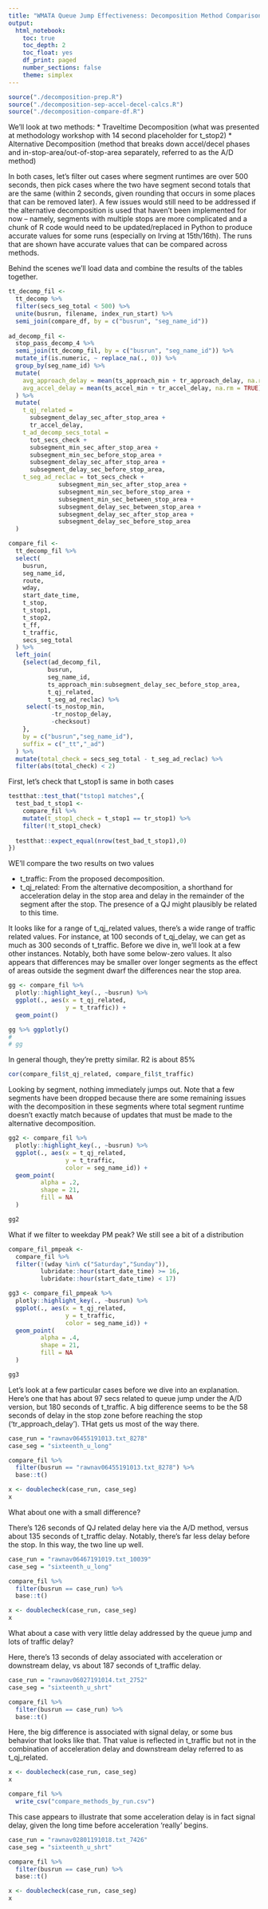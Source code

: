```yaml
---
title: "WMATA Queue Jump Effectiveness: Decomposition Method Comparison"
output: 
  html_notebook:
    toc: true
    toc_depth: 2
    toc_float: yes
    df_print: paged
    number_sections: false
    theme: simplex
---
```




```r
source("./decomposition-prep.R")
source("./decomposition-sep-accel-decel-calcs.R")
source("./decomposition-compare-df.R")

```

We'll look at two methods:
* Traveltime Decomposition (what was presented at methodology workshop with 14 second placeholder for t_stop2)
* Alternative Decomposition (method that breaks down accel/decel phases and in-stop-area/out-of-stop-area separately, referred to as the A/D method)

In both cases, let's filter out cases where segment runtimes are over 500 seconds, then pick cases where the two have segment second totals that are the same (within 2 seconds, given rounding that occurs in some places that can be removed later). A few issues would still need to be addressed if the alternative decomposition is used that haven't been implemented for now -- namely, segments with multiple stops are more complicated and a chunk of R code would need to be updated/replaced in Python to produce accurate values for some runs (especially on Irving at 15th/16th). The runs that are shown have accurate values that can be compared across methods.

Behind the scenes we'll load data and combine the results of the tables together.
```r
tt_decomp_fil <-
  tt_decomp %>%
  filter(secs_seg_total < 500) %>%
  unite(busrun, filename, index_run_start) %>%
  semi_join(compare_df, by = c("busrun", "seg_name_id"))
  
ad_decomp_fil <-
  stop_pass_decomp_4 %>%
  semi_join(tt_decomp_fil, by = c("busrun", "seg_name_id")) %>%
  mutate_if(is.numeric, ~ replace_na(., 0)) %>%
  group_by(seg_name_id) %>%
  mutate(
    avg_approach_delay = mean(ts_approach_min + tr_approach_delay, na.rm = TRUE),
    avg_accel_delay = mean(ts_accel_min + tr_accel_delay, na.rm = TRUE),
  ) %>%
  mutate(
    t_qj_related =
      subsegment_delay_sec_after_stop_area +
      tr_accel_delay,
    t_ad_decomp_secs_total =
      tot_secs_check +
      subsegment_min_sec_after_stop_area +
      subsegment_min_sec_before_stop_area +
      subsegment_delay_sec_after_stop_area +
      subsegment_delay_sec_before_stop_area,
    t_seg_ad_reclac = tot_secs_check + 
              subsegment_min_sec_after_stop_area +
              subsegment_min_sec_before_stop_area +
              subsegment_min_sec_between_stop_area +
              subsegment_delay_sec_between_stop_area +
              subsegment_delay_sec_after_stop_area +
              subsegment_delay_sec_before_stop_area
  )

```

```r
compare_fil <-
  tt_decomp_fil %>%
  select(
    busrun,
    seg_name_id,
    route,
    wday,
    start_date_time,
    t_stop,
    t_stop1,
    t_stop2,
    t_ff,
    t_traffic,
    secs_seg_total
  ) %>%
  left_join(
    {select(ad_decomp_fil,
           busrun,
           seg_name_id,
           ts_approach_min:subsegment_delay_sec_before_stop_area,
           t_qj_related,
           t_seg_ad_reclac) %>%
     select(-ts_nostop_min,
            -tr_nostop_delay,
            -checksout)
    },
    by = c("busrun","seg_name_id"),
    suffix = c("_tt","_ad")
  ) %>%
  mutate(total_check = secs_seg_total - t_seg_ad_reclac) %>%
  filter(abs(total_check) < 2)

```

First, let's check that t_stop1 is same in both cases
```r
testthat::test_that("tstop1 matches",{
  test_bad_t_stop1 <-
    compare_fil %>%
    mutate(t_stop1_check = t_stop1 == tr_stop1) %>%
    filter(!t_stop1_check)
  
  testthat::expect_equal(nrow(test_bad_t_stop1),0)
})

```

WE'll compare the two results on two values

* t_traffic: From the proposed decomposition.
* t_qj_related: From the alternative decomposition, a shorthand for acceleration delay in the stop area and delay in the remainder of the segment after the stop. The presence of a QJ might plausibly be related to this time.

It looks like for a range of t_qj_related values, there's a wide range of traffic related values. For instance, at 100 seconds of t_qj_delay, we can get as much as 300 seconds of t_traffic. Before we dive in, we'll look at a few other instances. Notably, both have some below-zero values. It also appears that differences may be smaller over longer segments as the effect of areas outside the segment dwarf the differences near the stop area.
```r
gg <- compare_fil %>%
  plotly::highlight_key(., ~busrun) %>%
  ggplot(., aes(x = t_qj_related,
                y = t_traffic)) +
  geom_point() 

gg %>% ggplotly()
# 
# gg
```
In general though, they're pretty similar. R2 is about 85%
```r
cor(compare_fil$t_qj_related, compare_fil$t_traffic)
```

Looking by segment, nothing immediately jumps out. Note that a few segments have been dropped because there are some remaining issues with the decomposition in these segments where total segment runtime doesn't exactly match because of updates that must be made to the alternative decomposition.

```r
gg2 <- compare_fil %>%
  plotly::highlight_key(., ~busrun) %>%
  ggplot(., aes(x = t_qj_related,
                y = t_traffic, 
                color = seg_name_id)) +
  geom_point(
         alpha = .2,
         shape = 21,
         fill = NA
  ) 

gg2
```

What if we filter to weekday PM peak? We still see a bit of a distribution

```r
compare_fil_pmpeak <-
  compare_fil %>%
  filter(!(wday %in% c("Saturday","Sunday")), 
         lubridate::hour(start_date_time) >= 16, 
         lubridate::hour(start_date_time) < 17)

gg3 <- compare_fil_pmpeak %>%
  plotly::highlight_key(., ~busrun) %>%
  ggplot(., aes(x = t_qj_related,
                y = t_traffic, 
                color = seg_name_id)) +
  geom_point(
         alpha = .4,
         shape = 21,
         fill = NA
  ) 

gg3
```

Let's look at a few particular cases before we dive into an explanation. Here's one that has about 97 secs related to queue jump under the A/D version, but 180 seconds of t_traffic. A big difference seems to be the 58 seconds of delay in the stop zone before reaching the stop ('tr_approach_delay'). THat gets us most of the way there. 

```r
case_run = "rawnav06455191013.txt_8278"
case_seg = "sixteenth_u_long"

compare_fil %>%
  filter(busrun == "rawnav06455191013.txt_8278") %>% 
  base::t()

```

```r
x <- doublecheck(case_run, case_seg)
x
```

What about one with a small difference? 

There's 126 seconds of QJ related delay here via the A/D method, versus about 135 seconds of t_traffic delay. Notably, there's far less delay before the stop. In this way, the two line up well.

```r
case_run = "rawnav06467191019.txt_10039"
case_seg = "sixteenth_u_long"

compare_fil %>%
  filter(busrun == case_run) %>% 
  base::t()

```

```r
x <- doublecheck(case_run, case_seg)
x
```

What about a case with very little delay addressed by the queue jump and lots of traffic delay? 

Here, there's 13 seconds of delay associated with acceleration or downstream delay, vs about 187 seconds of t_traffic delay.

```r
case_run = "rawnav06027191014.txt_2752"
case_seg = "sixteenth_u_shrt"

compare_fil %>%
  filter(busrun == case_run) %>% 
  base::t()

```

Here, the big difference is associated with signal delay, or some bus behavior that looks like that. That value is reflected in t_traffic but not in the combination of acceleration delay and downstream delay referred to as t_qj_related.
```r
x <- doublecheck(case_run, case_seg)
x
```


```r
compare_fil %>%
  write_csv("compare_methods_by_run.csv")
```

This case appears to illustrate that some acceleration delay is in fact signal delay, given the long time before acceleration 'really' begins.

```r
case_run = "rawnav02801191018.txt_7426"
case_seg = "sixteenth_u_shrt"

compare_fil %>%
  filter(busrun == case_run) %>% 
  base::t()


```

```r
x <- doublecheck(case_run, case_seg)
x
```

